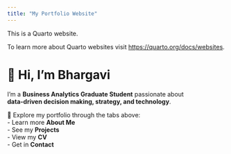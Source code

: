 ```yaml
---
title: "My Portfolio Website"
---
```


This is a Quarto website.

To learn more about Quarto websites visit <https://quarto.org/docs/websites>.

# 👋 Hi, I’m Bhargavi

I’m a **Business Analytics Graduate Student** passionate about  
**data-driven decision making, strategy, and technology**.

🚀 Explore my portfolio through the tabs above:  
- Learn more **About Me**  
- See my **Projects**  
- View my **CV**  
- Get in **Contact**  
